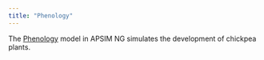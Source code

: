 ```yaml
---
title: "Phenology"
---
```



The [Phenology](/docs/Models/PMF/Phenology/Phenology.qmd) model in APSIM NG simulates the development of chickpea plants.



